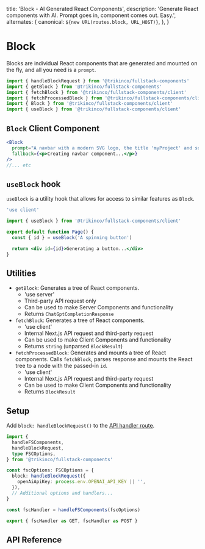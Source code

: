 
  title: 'Block - AI Generated React Components',
  description:
    'Generate React components with AI. Prompt goes in, component comes out. Easy.',
  alternates: {
    canonical: `${new URL(routes.block, URL_HOST)}`,
  },
}

# Block

Blocks are individual React components that are generated and mounted on the fly, and all you need is a `prompt`.

```jsx
import { handleBlockRequest } from '@trikinco/fullstack-components'
import { getBlock } from '@trikinco/fullstack-components'
import { fetchBlock } from '@trikinco/fullstack-components/client'
import { fetchProcessedBlock } from '@trikinco/fullstack-components/client'
import { Block } from '@trikinco/fullstack-components/client'
import { useBlock } from '@trikinco/fullstack-components/client'
```

## `Block` Client Component

<Example className="w-full xl:w-auto xl:-mx-10 2xl:-mx-28">
  <Blocks />
</Example>

```jsx
<Block
  prompt="A navbar with a modern SVG logo, the title 'myProject' and some links. Dark bg, light text."
  fallback={<p>Creating navbar component...</p>}
/>
//... etc
```

## `useBlock` hook

`useBlock` is a utility hook that allows for access to similar features as `Block`.

```jsx
'use client'

import { useBlock } from '@trikinco/fullstack-components/client'

export default function Page() {
  const { id } = useBlock('A spinning button')

  return <div id={id}>Generating a button...</div>
}
```

## Utilities

- `getBlock`: Generates a tree of React components.
  - 'use server'
  - Third-party API request only
  - Can be used to make Server Components and functionality
  - Returns `ChatGptCompletionResponse`
- `fetchBlock`: Generates a tree of React components.
  - 'use client'
  - Internal Next.js API request and third-party request
  - Can be used to make Client Components and functionality
  - Returns `string` (unparsed `BlockResult`)
- `fetchProcessedBlock`: Generates and mounts a tree of React components. Calls `fetchBlock`, parses response and mounts the React tree to a node with the passed-in `id`.
  - 'use client'
  - Internal Next.js API request and third-party request
  - Can be used to make Client Components and functionality
  - Returns `BlockResult`

## Setup

Add `block: handleBlockRequest()` to the [API handler route](/docs/get-started/#setup).

```ts title="app/api/fsutils/[...fscomponents]/route.ts"
import {
  handleFSComponents,
  handleBlockRequest,
  type FSCOptions,
} from '@trikinco/fullstack-components'

const fscOptions: FSCOptions = {
  block: handleBlockRequest({
    openAiApiKey: process.env.OPENAI_API_KEY || '',
  }),
  // Additional options and handlers...
}

const fscHandler = handleFSComponents(fscOptions)

export { fscHandler as GET, fscHandler as POST }
```

## API Reference

<TypeInfoToText
  path="handlers/block/models.d.ts"
  name="BlockOptions"
  description="Block API handler route options."
/>

<TypeInfoToText
  path="handlers/block/models.d.ts"
  name="BlockRequestBody"
  description="Block request body."
/>

<TypeInfoToText path="components/Block.d.ts" name="BlockProps" />

<TypeInfoToText path="components/Block.d.ts" name="Block" />

<TypeInfoToText
  path="handlers/block/useBlock.d.ts"
  name="useBlock"
/>

<TypeInfoToText
  path="handlers/block/blockClient.d.ts"
  name="getBlock"
/>

<TypeInfoToText
  path="handlers/block/fetchers.d.ts"
  name="fetchBlock"
/>
